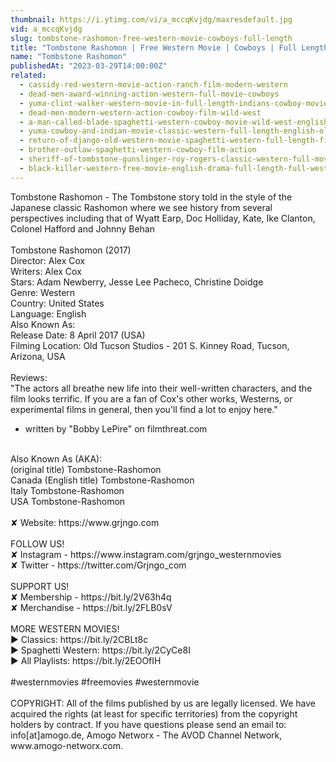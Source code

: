```yaml
---
thumbnail: https://i.ytimg.com/vi/a_mccqKvjdg/maxresdefault.jpg
vid: a_mccqKvjdg
slug: tombstone-rashomon-free-western-movie-cowboys-full-length
title: "Tombstone Rashomon | Free Western Movie | Cowboys | Full Length"
name: "Tombstone Rashomon"
publishedAt: "2023-03-29T14:00:00Z"
related:
  - cassidy-red-western-movie-action-ranch-film-modern-western
  - dead-men-award-winning-action-western-full-movie-cowboys
  - yuma-clint-walker-western-movie-in-full-length-indians-cowboy-movie
  - dead-men-modern-western-action-cowboy-film-wild-west
  - a-man-called-blade-spaghetti-western-cowboy-movie-wild-west-english
  - yuma-cowboy-and-indian-movie-classic-western-full-length-english-old-wild-west
  - return-of-django-old-western-movie-spaghetti-western-full-length-film-wild-west
  - brother-outlaw-spaghetti-western-cowboy-film-action
  - sheriff-of-tombstone-gunslinger-roy-rogers-classic-western-full-movie-english
  - black-killer-western-free-movie-english-drama-full-length-full-western-film
---
```


Tombstone Rashomon - The Tombstone story told in the style of the Japanese classic Rashomon where we see history from several perspectives including that of Wyatt Earp, Doc Holliday, Kate, Ike Clanton, Colonel Hafford and Johnny Behan<br />
<br />
Tombstone Rashomon (2017)<br />
Director: Alex Cox<br />
Writers: Alex Cox<br />
Stars: Adam Newberry, Jesse Lee Pacheco, Christine Doidge<br />
Genre: Western<br />
Country: United States<br />
Language: English<br />
Also Known As: <br />
Release Date: 8 April 2017 (USA)<br />
Filming Location: Old Tucson Studios - 201 S. Kinney Road, Tucson, Arizona, USA<br />
<br />
Reviews:<br />
"The actors all breathe new life into their well-written characters, and the film looks terrific. If you are a fan of Cox's other works, Westerns, or experimental films in general, then you'll find a lot to enjoy here."<br />
- written by "Bobby LePire" on filmthreat.com<br />
<br />
Also Known As (AKA):<br />
(original title) Tombstone-Rashomon<br />
Canada (English title) Tombstone-Rashomon<br />
Italy Tombstone-Rashomon<br />
USA Tombstone-Rashomon<br />
<br />
✘ Website: https://www.grjngo.com<br />
<br />
FOLLOW US!<br />
✘ Instagram - https://www.instagram.com/grjngo_westernmovies<br />
✘ Twitter - https://twitter.com/Grjngo_com<br />
<br />
SUPPORT US!<br />
✘ Membership - https://bit.ly/2V63h4q<br />
✘ Merchandise - https://bit.ly/2FLB0sV<br />
<br />
MORE WESTERN MOVIES! <br />
► Classics: https://bit.ly/2CBLt8c <br />
► Spaghetti Western: https://bit.ly/2CyCe8I <br />
► All Playlists: https://bit.ly/2EOOfIH <br />
<br />
#westernmovies #freemovies #westernmovie<br />
<br />
COPYRIGHT: All of the films published by us are legally licensed. We have acquired the rights (at least for specific territories) from the copyright holders by contract. If you have questions please send an email to: info[at]amogo.de, Amogo Networx - The AVOD Channel Network, www.amogo-networx.com.